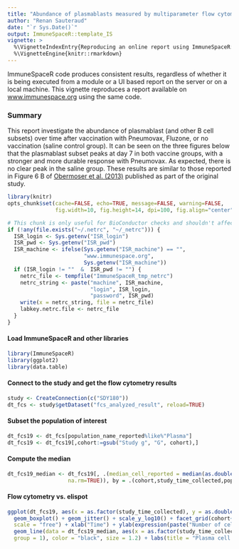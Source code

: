 ```yaml
---
title: "Abundance of plasmablasts measured by multiparameter flow cytometry in SDY180"
author: "Renan Sauteraud"
date: "`r Sys.Date()`"
output: ImmuneSpaceR::template_IS
vignette: >
  %\VignetteIndexEntry{Reproducing an online report using ImmuneSpaceR: Plasmablast abundance in SDY180}
  %\VignetteEngine{knitr::rmarkdown}
---
```



ImmuneSpaceR code produces consistent results, regardless of whether it is being
executed from a module or a UI based report on the server or on a local machine.
This vignette reproduces a report available on <a href="https://www.immunespace.org/reports/Studies/SDY180/runReport.view?reportId=module
%3ASDY180%2Freports%2Fschemas%2Fstudy%2Fdemographics%2Fplasmablast_abundance.Rmd">www.immunespace.org</a> using the same code.

### Summary
This report investigate the abundance of plasmablast (and other B cell subsets) over time after vaccination with Pneumovax, Fluzone, or no vaccination (saline control group). 
It can be seen on the three figures below that the plasmablast subset peaks at day 7 in both vaccine groups, with a stronger and more durable response with Pneumovax. 
As expected, there is no clear peak in the saline group. These results are similar to those reported in Figure 6 B of <a href="http://www.ncbi.nlm.nih.gov/pmc/articles/PMC3681204/" target="_BLANK"> Obermoser et al. (2013)</a> published as part of the original study.


```r
library(knitr)
opts_chunk$set(cache=FALSE, echo=TRUE, message=FALSE, warning=FALSE,
               fig.width=10, fig.height=14, dpi=100, fig.align="center")
```
```r
# This chunk is only useful for BioConductor checks and shouldn't affect any other setup
if (!any(file.exists("~/.netrc", "~/_netrc"))) {
  ISR_login <- Sys.getenv("ISR_login")
  ISR_pwd <- Sys.getenv("ISR_pwd")
  ISR_machine <- ifelse(Sys.getenv("ISR_machine") == "",
                        "www.immunespace.org",
                        Sys.getenv("ISR_machine"))
  if (ISR_login != ""  &  ISR_pwd != "") {
    netrc_file <- tempfile("ImmuneSpaceR_tmp_netrc")
    netrc_string <- paste("machine", ISR_machine, 
                          "login", ISR_login, 
                          "password", ISR_pwd)
    write(x = netrc_string, file = netrc_file)
    labkey.netrc.file <- netrc_file
  }
}
```

#### Load ImmuneSpaceR and other libraries
```r
library(ImmuneSpaceR)
library(ggplot2)
library(data.table)
```


#### Connect to the study and get the flow cytometry results
```r
study <- CreateConnection(c("SDY180"))
dt_fcs <- study$getDataset("fcs_analyzed_result", reload=TRUE)
```

#### Subset the population of interest
```r
dt_fcs19 <- dt_fcs[population_name_reported%like%"Plasma"]
dt_fcs19 <- dt_fcs19[,cohort:=gsub("Study g", "G", cohort),]
```

#### Compute the median
```r
dt_fcs19_median <- dt_fcs19[, .(median_cell_reported = median(as.double(population_cell_number) + 1,
                   na.rm=TRUE)), by = .(cohort,study_time_collected,population_name_reported)]
```

#### Flow cytometry vs. elispot
```r
ggplot(dt_fcs19, aes(x = as.factor(study_time_collected), y = as.double(population_cell_number) + 1)) +
  geom_boxplot() + geom_jitter() + scale_y_log10() + facet_grid(cohort~population_name_reported, 
  scale = "free") + xlab("Time") + ylab(expression(paste("Number of cells/", mu, "l"))) + 
  geom_line(data = dt_fcs19_median, aes(x = as.factor(study_time_collected), y = as.double(median_cell_reported),
  group = 1), color = "black", size = 1.2) + labs(title = "Plasma cell abundance after vaccination") + theme_IS()
```

